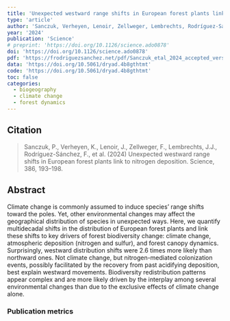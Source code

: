 ```yaml
---
title: 'Unexpected westward range shifts in European forest plants link to nitrogen deposition'
type: 'article'
author: 'Sanczuk, Verheyen, Lenoir, Zellweger, Lembrechts, Rodríguez-Sánchez, Baeten, Bernhardt-Römermann, De Pauw, Vangansbeke, Perring, Berki, Bjorkman, Brunet, Chudomelová, De Lombaerde, Decocq, Dirnböck, Durak, Greiser, Hédl, Heinken, Jandt, Jaroszewicz, Kopecký, Landuyt, Macek, Máliš, Naaf, Nagel, Petřík, Reczyńska, Schmidt, Standovár, Staude, Świerkosz, Teleki, Vanneste, Vild, Waller, De Frenne'
year: '2024'
publication: 'Science'
# preprint: 'https://doi.org/10.1126/science.ado0878'
doi: 'https://doi.org/10.1126/science.ado0878'
pdf: 'https://frodriguezsanchez.net/pdf/Sanczuk_etal_2024_accepted_version.pdf'
data: 'https://doi.org/10.5061/dryad.4b8gthtmt'
code: 'https://doi.org/10.5061/dryad.4b8gthtmt'
toc: false
categories: 
  - biogeography
  - climate change
  - forest dynamics
---
```


## Citation

> Sanczuk, P., Verheyen, K., Lenoir, J., Zellweger, F., Lembrechts, J.J., Rodríguez-Sánchez, F., et al. (2024) Unexpected westward range shifts in European forest plants link to nitrogen deposition. Science, 386, 193–198.

## Abstract

Climate change is commonly assumed to induce species’ range shifts toward the poles. Yet, other environmental changes may affect the geographical distribution of species in unexpected ways. Here, we quantify multidecadal shifts in the distribution of European forest plants and link these shifts to key drivers of forest biodiversity change: climate change, atmospheric deposition (nitrogen and sulfur), and forest canopy dynamics. Surprisingly, westward distribution shifts were 2.6 times more likely than northward ones. Not climate change, but nitrogen-mediated colonization events, possibly facilitated by the recovery from past acidifying deposition, best explain westward movements. Biodiversity redistribution patterns appear complex and are more likely driven by the interplay among several environmental changes than due to the exclusive effects of climate change alone.

### Publication metrics

<br>

<span class="__dimensions_badge_embed__" data-doi="10.1126/science.ado0878" data-hide-zero-citations="true" data-legend="always"></span><script async src="https://badge.dimensions.ai/badge.js" charset="utf-8"></script>

<script type='text/javascript' src='https://d1bxh8uas1mnw7.cloudfront.net/assets/embed.js'></script><div data-badge-details="right" data-badge-type="medium-donut" data-doi="10.1126/science.ado0878" data-hide-no-mentions="true" class="altmetric-embed"></div>

<div class="scite-badge" data-doi="10.1126/science.ado0878" data-layout="horizontal" data-show-zero="false" data-show-labels="true"></div><link rel="stylesheet" type="text/css" href="https://cdn.scite.ai/badge/scite-badge-latest.min.css"><script async type="application/javascript" src="https://cdn.scite.ai/badge/scite-badge-latest.min.js"></script>

